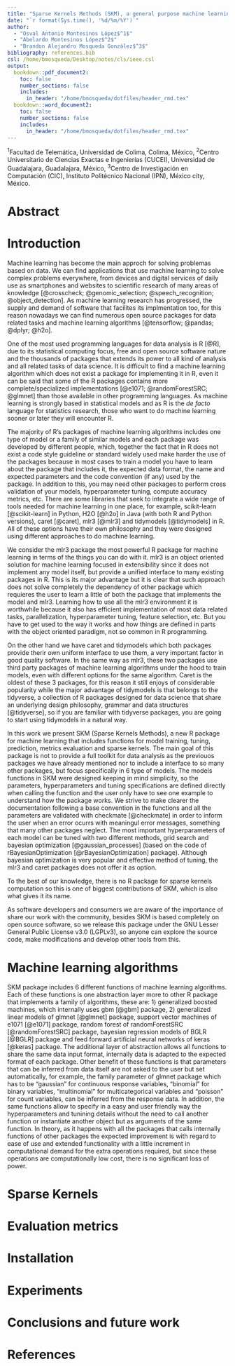 ```yaml
---
title: "Sparse Kernels Methods (SKM), a general purpose machine learning R library"
date: "`r format(Sys.time(), '%d/%m/%Y')`"
author:
  - "Osval Antonio Montesinos López$^1$"
  - "Abelardo Montesinos López$^2$"
  - "Brandon Alejandro Mosqueda González$^3$"
bibliography: references.bib
csl: /home/bmosqueda/Desktop/notes/cls/ieee.csl
output:
  bookdown::pdf_document2:
    toc: false
    number_sections: false
    includes:
      in_header: "/home/bmosqueda/dotfiles/header_rmd.tex"
  bookdown::word_document2:
    toc: false
    number_sections: false
    includes:
      in_header: "/home/bmosqueda/dotfiles/header_rmd.tex"
---
```


$^1$Facultad de Telemática, Universidad de Colima, Colima, México, $^2$Centro Universitario de Ciencias Exactas e Ingenierías (CUCEI), Universidad de Guadalajara, Guadalajara, México, $^3$Centro de Investigación en Computación (CIC), Instituto Politécnico Nacional (IPN), México city, México.

\Large

# Abstract

# Introduction

Machine learning has become the main approch for solving problemas based on data. We can find applications that use machine learning to solve complex problems everywhere, from devices and digital services of daily use as smartphones and websites to scientific research of many areas of knowledge [@crosscheck; @genomic_selection; @speech_recognition; @object_detection]. As machine learning research has progressed, the supply and demand of software that facilites its implmentation too, for this reason nowadays we can find numerous open source packages for data related tasks and machine learning algorithms [@tensorflow; @pandas; @dplyr; @h2o].

One of the most used programming languages for data analysis is R [@R], due to its statistical computing focus, free and open source software nature and the thousands of packages that extends its power to all kind of analysis and all related tasks of data science. It is difficult to find a machine learning algorithm which does not exist a package for implementing it in R, even it can be said that some of the R packages contains more complete/specialized implementations [@e1071; @randomForestSRC; @glmnet] than those available in other programming languages. As machine learning is strongly based in statistical models and as R is the _de facto_ language for statistics research, those who want to do machine learning sooner or later they will encounter R.

The majority of R's packages of machine learning algorithms includes one type of model or a family of similar models and each package was developed by different people, which, together the fact that in R does not exist a code style guideline or standard widely used make harder the use of the packages because in most cases to train a model you have to learn about the package that includes it, the expected data format, the name and expected parameters and the code convention (if any) used by the package. In addition to this, you may need other packages to perform cross validation of your models, hyperparameter tuning, compute accuracy metrics, etc. There are some libraries that seek to integrate a wide range of tools needed for machine learning in one place, for example, scikit-learn [@scikit-learn] in Python, H2O [@h2o] in Java (with both R and Python versions), caret [@caret], mlr3 [@mlr3] and tidymodels [@tidymodels] in R. All of these options have their own philosophy and they were designed using different approaches to do machine learning.

We consider the mlr3 package the most powerful R package for machine learning in terms of the things you can do with it. mlr3 is an object oriented solution for machine learning focused in extensibility since it does not implement any model itself, but provide a unified interface to many existing packages in R. This is its major advantage but it is clear that such approach does not solve completely the dependency of other package which requieres the user to learn a little of both the package that implements the model and mlr3. Learning how to use all the mlr3 environment it is worthwhile because it also has efficient implementation of most data related tasks, parallelization, hyperparameter tuning, feature selection, etc. But you have to get used to the way it works and how things are defined in parts with the object oriented paradigm, not so common in R programming.

On the other hand we have caret and tidymodels which both packages provide therir own uniform interface to use them, a very important factor in good quality software. In the same way as mlr3, these two packages use third party packages of machine learning algorithms under the hood to train models, even with different options for the same algorithm. Caret is the oldest of these 3 packages, for this reason it still enjoys of considerable popularity while the major advantage of tidymodels is that belongs to the tidyverse, a collection of R packages designed for data science that share an underlying design philosophy, grammar and data structures [@tidyverse], so if you are familiar with tidyverse packages, you are going to start using tidymodels in a natural way.

In this work we present SKM (Sparse Kernels Methods), a new R package for machine learning that includes functions for model training, tuning, prediction, metrics evaluation and sparse kernels. The main goal of this package is not to provide a full toolkit for data analysis as the previouos packages we have already mentioned nor to include a interface to so many other packages, but focus specifically in 6 type of models. The models functions in SKM were designed keeping in mind simplicity, so the parameters, hyperparameters and tuning specifications are defined directly when calling the function and the user only have to see one example to understand how the package works. We strive to make clearer the documentation following a base convention in the functions and all the parameters are validated with checkmate [@checkmate] in order to inform the user when an error ocurrs with meaningul error messages, something that many other packages neglect. The most important hyperparameters of each model can be tuned with two different methods, grid search and bayesian optimization [@gaussian_processes] (based on the code of rBayesianOptimization [@rBayesianOptimization] package). Although bayesian optimization is very popular and effective method of tuning, the mlr3 and caret packages does not offer it as option.

To the best of our knowledge, there is no R package for sparse kernels computation so this is one of biggest contributions of SKM, which is also what gives it its name.

As software developers and consumers we are aware of the importance of share our work with the community, besides SKM is based completely on open source software, so we release this package under the GNU Lesser General Public License v3.0 (LGPLv3), so anyone can explore the source code, make modifications and develop other tools from this.

# Machine learning algorithms

SKM package includes 6 different functions of machine learning algorithms. Each of these functions is one abstraction layer more to other R package that implements a family of algorithms, these are: 1) generalized boosted machines, which internally uses gbm [@gbm] package, 2) generalized linear models of glmnet [@glmnet] package, support vector machines of e1071 [@e1071] package, random forest of randomForestSRC [@randomForestSRC] package, bayesian regression models of BGLR [@BGLR] package and feed forward artificial neural networks of keras [@keras] package. The additional layer of abstraction allows all functions to share the same data input format, internally data is adapted to the expected format of each package. Other benefit of these functions is that parameters that can be inferred from data itself are not asked to the user but set automatically, for example, the family parameter of glmnet package which has to be "gaussian" for continuous response variables, "binomial" for binary variables, "multinomial" for multicategorical variables and "poisson" for count variables, can be inferred from the response data. In addition, the same functions allow to specify in a easy and user friendly way the hyperparameters and tunining details without the need to call another function or instantiate another object but as arguments of the same function. In theory, as it happens with all the packages that calls internally functions of other packages the expected improvement is with regard to ease of use and extended functionality with a little increment in computational demand for the extra operations required, but since these operations are computationally low cost, there is no significant loss of power.

# Sparse Kernels

# Evaluation metrics

# Installation

# Experiments

# Conclusions and future work

# References
